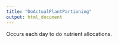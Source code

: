 ```yaml
---
title: "DoActualPlantPartioning"
output: html_document
---
```



Occurs each day to do nutrient allocations.
